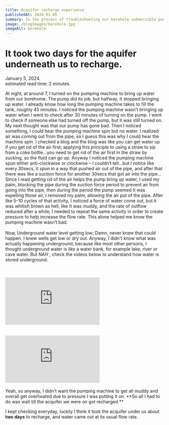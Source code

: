 ```yaml
---
title: Acquifer recharge experience
publishedAt: 2024-01-05
summary: In the process of troubleshooting our borehole submersible pump, to know if its gone bad, I learnt how underground water is stored; Holy Moly!!
image: /blogImages/borehole.jpg
imageAlt: borehole
---
```


# It took two days for the aquifer underneath us to recharge.

<div className="text-gray-500 pb-2 border-b-2 border-solid border-gray-500 w-full flex flex-col lg:flex-row justify-between">
  <div>January 5, 2024.</div>
  <div>estimated read time: 2 minutes.</div>

</div>

<div className="flex justify-center pb-5 w-full">
  <div className="relative flex h-[150px] -top-3 sm:h-[180px] w-[calc(100%-50px)] sm:w-[400px] ">
    <BlogHeaderImage
      src="/blogImages/borehole.jpg"
      alt="borehole"
      fill={true}
    />
  </div>
</div>

At night, at around 7, I turned on the pumping machine to bring up water from our borehome. The pump did its job, but halfway, it stopped bringing up water. I already know how long the pumping machine takes to fill the tank, roughly 45 minutes. I noticed the pumping machine wasn’t bringing up water when I went to check after 30 minutes of turning on the pump. I went to check if someone else had turned off the pump, but it was still turned on. My next thought was that our pump has gone bad. Then I noticed something, I could hear the pumping machine spin but no water. I realized air was coming out from the pipe, so I guess this was why I could hear the machine spin. I checked a blog and the blog was like you can get water up if you get rid of the air first; applying this principle to using a straw to sip from a coke bottle…you need to get rid of the air first in the straw by sucking, so the fluid can go up. Anyway I noticed the pumping machine spun either anti-clockwise or clockwise – I couldn’t tell…but I notice like every 30secs, it spun in a way that pushed air out of the pipe, and after that there was like a suction force for another 30secs that got air into the pipe…Since I read getting rid of the air helps the pump bring up water, I used my palm, blocking the pipe during the suction force period to prevent air from going into the pipe, then during the period the pump seemed It was expelling those air, I removed my palm, allowing the air put of the pipe. After like 5-10 cycles of that activity, I noticed a force of water come out, but it was whitish brown as hell, like It was muddy, and the rate of outflow reduced after a while; I needed to repeat the same activity in order to create pressure to help increase the flow rate. <span className='dark:text-green-400 font-bold'>This alone helped me know the pumping machine wasn’t bad.</span><br/><br/>
Now, Underground water level getting low; Damn, never knew that could happen. I knew wells get low or dry out. Anyway, I didn't know what was actually happening underground, because like most other persons, I thought underground water is like a water bank, for example lake, river or cave water. But _NAH_ ; check the videos below to understand how water is stored underground:

<br />
<br />

<div className="flex w-full justify-center">
  <iframe
    className="video w-full px-5 sm:h-[18rem]"
    src="https://www.youtube.com/embed/g7R0yLX0V9E?si=Bihcsu8ChatMHa1y"
    title="YouTube video player"
    frameBorder="0"
    allow="accelerometer; clipboard-write; encrypted-media; gyroscope; picture-in-picture; web-share"
    allowFullScreen
  ></iframe>
</div>
<br />
<br />

<div className="flex w-full justify-center">
  <iframe
    className="video w-full px-5 sm:h-[18rem]"
    src="https://www.youtube.com/embed/bG19b06NG_w?si=HtSQY2aNpmqMhALh"
    title="YouTube video player"
    frameBorder="0"
    allow="accelerometer; clipboard-write; encrypted-media; gyroscope; picture-in-picture; web-share"
    allowFullScreen
  ></iframe>
</div>
<br />
Yeah, so anyway, I didn’t want the pumping machine to get all muddy and overall
get overheated due to pressure I was putting it on. **So all I had to do was
wait till the acquifer we were on got recharged.**

I kept checking everyday, luckily I think it took the acquifer under us about **two days** to recharge, and water came out at its usual flow rate.
